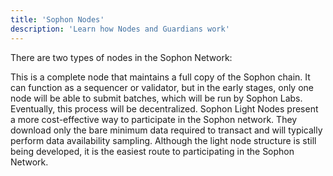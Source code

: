 ```yaml
---
title: 'Sophon Nodes'
description: 'Learn how Nodes and Guardians work'
---
```


There are two types of nodes in the Sophon Network:

<Steps>
  <Step title="Full Nodes">
  This is a complete node that maintains a full copy of the Sophon chain. It can function as a sequencer or validator, but in the early stages, only one node will be able to submit batches, which will be run by Sophon Labs. Eventually, this process will be decentralized.
  </Step>
  <Step title="Light Nodes">
  Sophon Light Nodes present a more cost-effective way to participate in the Sophon network. They download only the bare minimum data required to transact and will typically perform data availability sampling. Although the light node structure is still being developed, it is the easiest route to participating in the Sophon Network.
  </Step>
</Steps>
